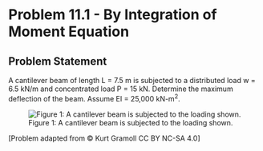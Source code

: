 # Problem 11.1 - By Integration of Moment Equation {.unnumbered}

## Problem Statement

A cantilever beam of length L = 7.5 m is subjected to a distributed load w = 6.5 kN/m and concentrated load P = 15 kN. Determine the maximum deflection of the beam. Assume EI = 25,000 kN-m<sup>2</sup>.

![Figure 1: A cantilever beam is subjected to the loading shown.](images/391.png){fig-alt="A cantilever beam of length L is subjected to a distributed load w and a point load P."}

\[Problem adapted from © Kurt Gramoll CC BY NC-SA 4.0\]